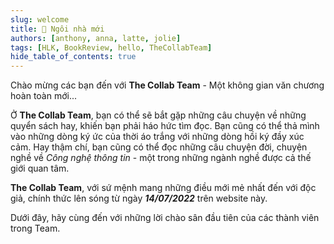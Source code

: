 ```yaml
---
slug: welcome
title: 🏡 Ngôi nhà mới
authors: [anthony, anna, latte, jolie]
tags: [HLK, BookReview, hello, TheCollabTeam]
hide_table_of_contents: true
---
```



Chào mừng các bạn đến với **The Collab Team** - Một không gian văn chương hoàn toàn mới...

<!-- truncate -->

Ở **The Collab Team**, bạn có thể sẽ bắt gặp những câu chuyện về những quyển sách hay, khiến bạn phải háo hức tìm đọc. Bạn cũng có thể thả mình vào những dòng ký ức của thời áo trắng với những dòng hồi ký đầy xúc cảm. Hay thậm chí, bạn cũng có thể đọc những câu chuyện đời, chuyện nghề về _Công nghệ thông tin_ - một trong những ngành nghề được cả thế giới quan tâm.

**The Collab Team**, với sứ mệnh mang những điều mới mẻ nhất đến với độc giả, chính thức lên sóng từ ngày **_14/07/2022_** trên website này.

Dưới đây, hãy cùng đến với những lời chào sân đầu tiên của các thành viên trong Team.

<Tabs lazy>
  <TabItem value="tech" label="👨‍💻 Tech Blog" default>
    <TechBlog />
  </TabItem>
  <TabItem value="youth" label="🏫 Hồi ký Hoàng chuyên">
    <HLK />
  </TabItem>
  <TabItem label="📚 Tản văn/Book Review" value="review">
    <BookReview />
  </TabItem>
</Tabs>

<Join />
